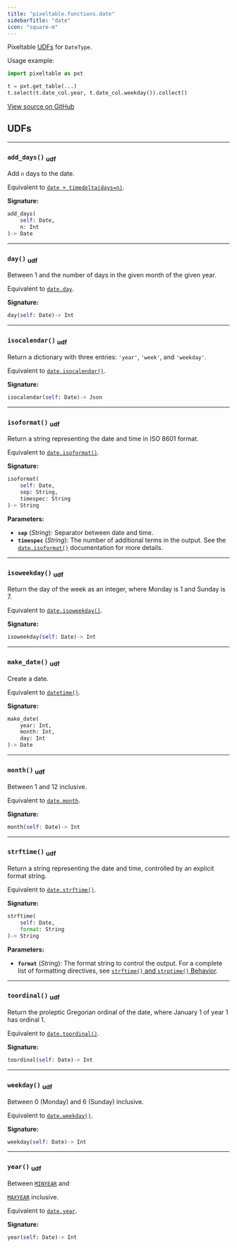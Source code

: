 ```yaml
---
title: "pixeltable.functions.date"
sidebarTitle: "date"
icon: "square-m"
---
```


Pixeltable [UDFs](https://pixeltable.readme.io/docs/user-defined-functions-udfs) for `DateType`.

Usage example:

``` python
import pixeltable as pxt

t = pxt.get_table(...)
t.select(t.date_col.year, t.date_col.weekday()).collect()
```


<a href="https://github.com/pixeltable/pixeltable/blob/latest/pixeltable/functions/date.py#L0" target="_blank">View source on GitHub</a>

## UDFs


---

### `add_days()` <sub>udf</sub>

Add `n` days to the date.


Equivalent to [`date + timedelta(days=n)`](https://docs.python.org/3/library/datetime.html#datetime.timedelta).


**Signature:**

```python
add_days(
    self: Date,
    n: Int
)-> Date
```


---

### `day()` <sub>udf</sub>

Between 1 and the number of days in the given month of the given year.


Equivalent to [`date.day`](https://docs.python.org/3/library/datetime.html#datetime.date.day).


**Signature:**

```python
day(self: Date)-> Int
```


---

### `isocalendar()` <sub>udf</sub>

Return a dictionary with three entries: `'year'`, `'week'`, and `'weekday'`.


Equivalent to [`date.isocalendar()`](https://docs.python.org/3/library/datetime.html#datetime.date.isocalendar).


**Signature:**

```python
isocalendar(self: Date)-> Json
```


---

### `isoformat()` <sub>udf</sub>

Return a string representing the date and time in ISO 8601 format.


Equivalent to [`date.isoformat()`](https://docs.python.org/3/library/datetime.html#datetime.date.isoformat).


**Signature:**

```python
isoformat(
    self: Date,
    sep: String,
    timespec: String
)-> String
```

**Parameters:**

- **`sep`** (*String*): Separator between date and time.
- **`timespec`** (*String*): The number of additional terms in the output. See the [`date.isoformat()`](https://docs.python.org/3/library/datetime.html#datetime.date.isoformat) documentation for more details.


---

### `isoweekday()` <sub>udf</sub>

Return the day of the week as an integer, where Monday is 1 and Sunday is 7.


Equivalent to [`date.isoweekday()`](https://docs.python.org/3/library/datetime.html#datetime.date.isoweekday).


**Signature:**

```python
isoweekday(self: Date)-> Int
```


---

### `make_date()` <sub>udf</sub>

Create a date.


Equivalent to [`datetime()`](https://docs.python.org/3/library/datetime.html#datetime.date).


**Signature:**

```python
make_date(
    year: Int,
    month: Int,
    day: Int
)-> Date
```


---

### `month()` <sub>udf</sub>

Between 1 and 12 inclusive.


Equivalent to [`date.month`](https://docs.python.org/3/library/datetime.html#datetime.date.month).


**Signature:**

```python
month(self: Date)-> Int
```


---

### `strftime()` <sub>udf</sub>

Return a string representing the date and time, controlled by an explicit format string.


Equivalent to [`date.strftime()`](https://docs.python.org/3/library/datetime.html#datetime.date.strftime).


**Signature:**

```python
strftime(
    self: Date,
    format: String
)-> String
```

**Parameters:**

- **`format`** (*String*): The format string to control the output. For a complete list of formatting directives, see [`strftime()` and `strptime()` Behavior](https://docs.python.org/3/library/datetime.html#strftime-and-strptime-behavior).


---

### `toordinal()` <sub>udf</sub>

Return the proleptic Gregorian ordinal of the date, where January 1 of year 1 has ordinal 1.


Equivalent to [`date.toordinal()`](https://docs.python.org/3/library/datetime.html#datetime.date.toordinal).


**Signature:**

```python
toordinal(self: Date)-> Int
```


---

### `weekday()` <sub>udf</sub>

Between 0 (Monday) and 6 (Sunday) inclusive.


Equivalent to [`date.weekday()`](https://docs.python.org/3/library/datetime.html#datetime.date.weekday).


**Signature:**

```python
weekday(self: Date)-> Int
```


---

### `year()` <sub>udf</sub>

Between [`MINYEAR`](https://docs.python.org/3/library/datetime.html#datetime.MINYEAR) and


[`MAXYEAR`](https://docs.python.org/3/library/datetime.html#datetime.MAXYEAR) inclusive.

Equivalent to [`date.year`](https://docs.python.org/3/library/datetime.html#datetime.date.year).


**Signature:**

```python
year(self: Date)-> Int
```

